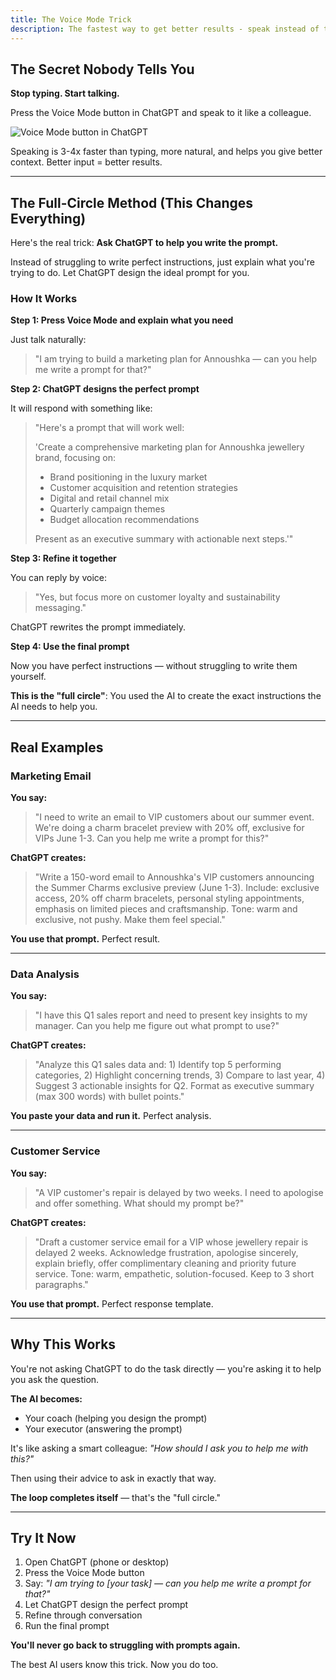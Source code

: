 ```yaml
---
title: The Voice Mode Trick
description: The fastest way to get better results - speak instead of type
---
```


## The Secret Nobody Tells You

**Stop typing. Start talking.**

Press the Voice Mode button in ChatGPT and speak to it like a colleague.

<Frame>
  <img src="https://res.cloudinary.com/dqv6k4ijy/image/upload/v1760690061/Screenshot_2025-10-17_at_09.33.55_usvshm.png" alt="Voice Mode button in ChatGPT" />
</Frame>

Speaking is 3-4x faster than typing, more natural, and helps you give better context. Better input = better results.

---

## The Full-Circle Method (This Changes Everything)

Here's the real trick: **Ask ChatGPT to help you write the prompt.**

Instead of struggling to write perfect instructions, just explain what you're trying to do. Let ChatGPT design the ideal prompt for you.

### How It Works

**Step 1: Press Voice Mode and explain what you need**

Just talk naturally:

> "I am trying to build a marketing plan for Annoushka — can you help me write a prompt for that?"

**Step 2: ChatGPT designs the perfect prompt**

It will respond with something like:

> "Here's a prompt that will work well:
>
> 'Create a comprehensive marketing plan for Annoushka jewellery brand, focusing on:
> - Brand positioning in the luxury market
> - Customer acquisition and retention strategies
> - Digital and retail channel mix
> - Quarterly campaign themes
> - Budget allocation recommendations
>
> Present as an executive summary with actionable next steps.'"

**Step 3: Refine it together**

You can reply by voice:

> "Yes, but focus more on customer loyalty and sustainability messaging."

ChatGPT rewrites the prompt immediately.

**Step 4: Use the final prompt**

Now you have perfect instructions — without struggling to write them yourself.

**This is the "full circle"**: You used the AI to create the exact instructions the AI needs to help you.

---

## Real Examples

### Marketing Email

**You say:**
> "I need to write an email to VIP customers about our summer event. We're doing a charm bracelet preview with 20% off, exclusive for VIPs June 1-3. Can you help me write a prompt for this?"

**ChatGPT creates:**
> "Write a 150-word email to Annoushka's VIP customers announcing the Summer Charms exclusive preview (June 1-3). Include: exclusive access, 20% off charm bracelets, personal styling appointments, emphasis on limited pieces and craftsmanship. Tone: warm and exclusive, not pushy. Make them feel special."

**You use that prompt.** Perfect result.

---

### Data Analysis

**You say:**
> "I have this Q1 sales report and need to present key insights to my manager. Can you help me figure out what prompt to use?"

**ChatGPT creates:**
> "Analyze this Q1 sales data and: 1) Identify top 5 performing categories, 2) Highlight concerning trends, 3) Compare to last year, 4) Suggest 3 actionable insights for Q2. Format as executive summary (max 300 words) with bullet points."

**You paste your data and run it.** Perfect analysis.

---

### Customer Service

**You say:**
> "A VIP customer's repair is delayed by two weeks. I need to apologise and offer something. What should my prompt be?"

**ChatGPT creates:**
> "Draft a customer service email for a VIP whose jewellery repair is delayed 2 weeks. Acknowledge frustration, apologise sincerely, explain briefly, offer complimentary cleaning and priority future service. Tone: warm, empathetic, solution-focused. Keep to 3 short paragraphs."

**You use that prompt.** Perfect response template.

---

## Why This Works

You're not asking ChatGPT to do the task directly — you're asking it to help you ask the question.

**The AI becomes:**
- Your coach (helping you design the prompt)
- Your executor (answering the prompt)

It's like asking a smart colleague: *"How should I ask you to help me with this?"*

Then using their advice to ask in exactly that way.

**The loop completes itself** — that's the "full circle."

---

## Try It Now

1. Open ChatGPT (phone or desktop)
2. Press the Voice Mode button
3. Say: *"I am trying to [your task] — can you help me write a prompt for that?"*
4. Let ChatGPT design the perfect prompt
5. Refine through conversation
6. Run the final prompt

**You'll never go back to struggling with prompts again.**

The best AI users know this trick. Now you do too.
